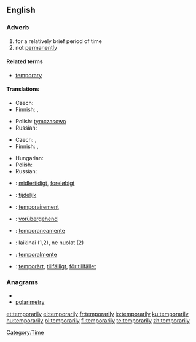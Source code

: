 ==English==

===Adverb===
{{en-adv|-}}

# for a relatively brief period of time
# not [[permanently]]

====Related terms====
* [[temporary]]

====Translations====
{{trans-top|for a relatively brief period of time}}
* Czech: {{t-|cs|dočasně}}
* Finnish: {{t-|fi|väliaikaisesti}}, {{t-|fi|tilapäisesti}}
{{trans-mid}}
* Polish: [[tymczasowo]]
* Russian: {{t+|ru|временно|tr=vr'ém'enno}}
{{trans-bottom}}

{{trans-top|not permanently}}
* Czech: {{t-|cs|přechodně}}, {{t-|cs|provizorně}}
* Finnish: {{t-|fi|väliaikaisesti}}, {{t-|fi|tilapäisesti}}
{{trans-mid}}
* Hungarian: {{t|hu|nem véglegesen}}
* Polish: {{t|pl|prowizorycznie}}
* Russian: {{t+|ru|временно|tr=vr'ém'enno}}
{{trans-bottom}}

{{checktrans-top}}
* {{ttbc|Danish}}: [[midlertidigt]], [[foreløbigt]]
* {{ttbc|nl}}: [[tijdelijk]]
* {{ttbc|fr}}: [[temporairement]]
* {{ttbc|de}}: [[vorübergehend]]
* {{ttbc|it}}: [[temporaneamente]]
{{trans-mid}}
* {{ttbc|Lithuanian}}: laikinai (1,2), ne nuolat (2)
* {{ttbc|es}}: [[temporalmente]]
* {{ttbc|Swedish}}: [[temporärt]], [[tillfälligt]], [[för tillfället]]
{{trans-bottom}}

===Anagrams===
* {{alphagram|aeilmoprrty}}
* [[polarimetry#English|polarimetry]]

[[Category:Time]]

[[et:temporarily]]
[[el:temporarily]]
[[fr:temporarily]]
[[io:temporarily]]
[[ku:temporarily]]
[[hu:temporarily]]
[[pl:temporarily]]
[[fi:temporarily]]
[[te:temporarily]]
[[zh:temporarily]]